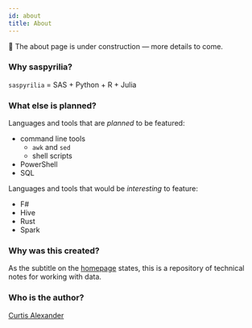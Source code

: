 ```yaml
---
id: about
title: About
---
```


🚧 The about page is under construction &mdash; more details to come.

### Why saspyrilia?
`saspyrilia` = SAS + Python + R + Julia

### What else is planned?
Languages and tools that are *planned* to be featured:
- command line tools
    - `awk` and `sed`
    - shell scripts
- PowerShell
- SQL

Languages and tools that would be *interesting* to feature:
- F#
- Hive
- Rust
- Spark

### Why was this created?
As the subtitle on the [homepage](/) states, this is a repository of technical notes for working with data.

### Who is the author?
[Curtis Alexander](https://github.com/curtisalexander)
